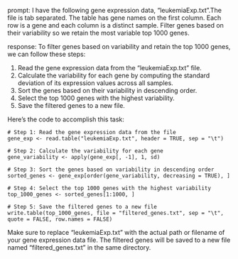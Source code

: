prompt:
I have the following gene expression data, "leukemiaExp.txt".The file is tab separated. The table has gene names on the first column. Each row is a gene and each column is a distinct sample.  Filter genes based on their variability so we retain the most variable top 1000 genes. 

response:
To filter genes based on variability and retain the top 1000 genes, we can follow these steps:

1. Read the gene expression data from the "leukemiaExp.txt" file.
2. Calculate the variability for each gene by computing the standard deviation of its expression values across all samples.
3. Sort the genes based on their variability in descending order.
4. Select the top 1000 genes with the highest variability.
5. Save the filtered genes to a new file.

Here's the code to accomplish this task:

```
# Step 1: Read the gene expression data from the file
gene_exp <- read.table("leukemiaExp.txt", header = TRUE, sep = "\t")

# Step 2: Calculate the variability for each gene
gene_variability <- apply(gene_exp[, -1], 1, sd)

# Step 3: Sort the genes based on variability in descending order
sorted_genes <- gene_exp[order(gene_variability, decreasing = TRUE), ]

# Step 4: Select the top 1000 genes with the highest variability
top_1000_genes <- sorted_genes[1:1000, ]

# Step 5: Save the filtered genes to a new file
write.table(top_1000_genes, file = "filtered_genes.txt", sep = "\t", quote = FALSE, row.names = FALSE)
```

Make sure to replace "leukemiaExp.txt" with the actual path or filename of your gene expression data file. The filtered genes will be saved to a new file named "filtered_genes.txt" in the same directory.
